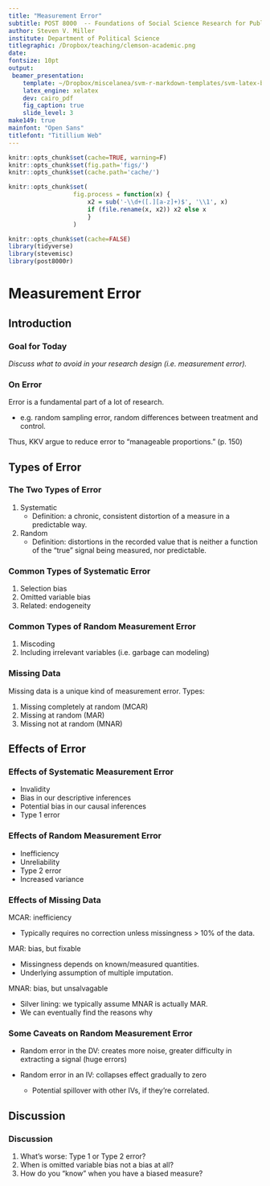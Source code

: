 ```yaml
---
title: "Measurement Error"
subtitle: POST 8000  -- Foundations of Social Science Research for Public Policy
author: Steven V. Miller
institute: Department of Political Science
titlegraphic: /Dropbox/teaching/clemson-academic.png
date: 
fontsize: 10pt
output:
 beamer_presentation:
    template: ~/Dropbox/miscelanea/svm-r-markdown-templates/svm-latex-beamer.tex
    latex_engine: xelatex
    dev: cairo_pdf
    fig_caption: true
    slide_level: 3
make149: true
mainfont: "Open Sans"
titlefont: "Titillium Web"
---
```


```r
knitr::opts_chunk$set(cache=TRUE, warning=F)
knitr::opts_chunk$set(fig.path='figs/')
knitr::opts_chunk$set(cache.path='cache/')

knitr::opts_chunk$set(
                  fig.process = function(x) {
                      x2 = sub('-\\d+([.][a-z]+)$', '\\1', x)
                      if (file.rename(x, x2)) x2 else x
                      }
                  )
```

```r
knitr::opts_chunk$set(cache=FALSE)
library(tidyverse)
library(stevemisc)
library(post8000r)

```

# Measurement Error
## Introduction
### Goal for Today

*Discuss what to avoid in your research design (i.e. measurement error).*


### On Error

Error is a fundamental part of a lot of research.

- e.g. random sampling error, random differences between treatment and control.

Thus, KKV argue to reduce error to "manageable proportions." (p. 150)

## Types of Error
### The Two Types of Error

1. Systematic
    - Definition: a chronic, consistent distortion of a measure in a predictable way.
2. Random
    - Definition: distortions in the recorded value that is neither a function of the “true” signal being measured, nor predictable.

### Common Types of Systematic Error

1. Selection bias
2. Omitted variable bias
3. Related: endogeneity


### Common Types of Random Measurement Error

1. Miscoding
2. Including irrelevant variables (i.e. garbage can modeling)

### Missing Data

Missing data is a unique kind of measurement error. Types:

1. Missing completely at random (MCAR)
2. Missing at random (MAR)
3. Missing not at random (MNAR)

## Effects of Error
### Effects of Systematic Measurement Error

- Invalidity
- Bias in our descriptive inferences
- Potential bias in our causal inferences
- Type 1 error

### Effects of Random Measurement Error


- Inefficiency
- Unreliability
- Type 2 error
- Increased variance

### Effects of Missing Data

MCAR: inefficiency

- Typically requires no correction unless missingness > 10% of the data.

MAR: bias, but fixable

- Missingness depends on known/measured quantities.
- Underlying assumption of multiple imputation.

MNAR: bias, but unsalvagable

- Silver lining: we typically assume MNAR is actually MAR.
- We can eventually find the reasons why

### Some Caveats on Random Measurement Error

- Random error in the DV: creates more noise, greater difficulty in extracting a signal (huge errors)
- Random error in an IV: collapses effect gradually to zero
    
    - Potential spillover with other IVs, if they're correlated.


## Discussion
### Discussion

1. What's worse: Type 1 or Type 2 error?
2. When is omitted variable bias not a bias at all?
3. How do you "know" when you have a biased measure?
